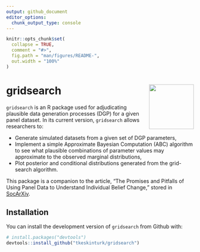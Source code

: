 ```yaml
---
output: github_document
editor_options: 
  chunk_output_type: console
---
```


<!-- README.md is generated from README.Rmd. Please edit that file -->

```r
knitr::opts_chunk$set(
  collapse = TRUE,
  comment = "#>",
  fig.path = "man/figures/README-",
  out.width = "100%"
)
```

# gridsearch <img src="sticker/gridsearch.png" align="right" alt="" width="120" />

<!-- badges: start -->
<!-- badges: end -->

`gridsearch` is an R package used for adjudicating plausible data generation processes (DGP) for a given panel dataset. In its current version, `gridsearch` allows researchers to:

- Generate simulated datasets from a given set of DGP parameters,
- Implement a simple Approximate Bayesian Computation (ABC) algorithm to see what plausible combinations of parameter values may approximate to the observed marginal distributions,
- Plot posterior and conditional distributions generated from the grid-search algorithm.

This package is a companion to the article, "The Promises and Pitfalls of Using Panel Data to Understand Individual Belief Change," stored in [SocArXiv](https://osf.io/preprints/socarxiv/rhf4q).

## Installation

You can install the development version of `gridsearch` from Github with:

``` r
# install.packages("devtools")
devtools::install_github("tkeskinturk/gridsearch")
```
